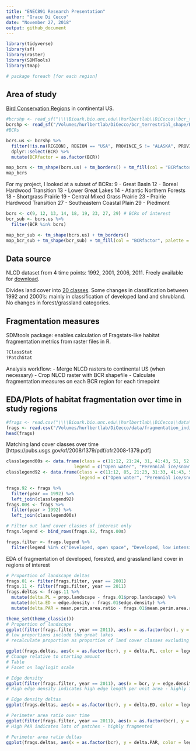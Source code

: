 ---
title: "ENEC891 Research Presentation"
author: "Grace Di Cecco"
date: "November 27, 2018"
output: github_document
---

```{r setup}
library(tidyverse)
library(sf)
library(raster)
library(SDMTools)
library(tmap)

# package foreach [for each region]
```

## Area of study

[Bird Conservation Regions](http://nabci-us.org/resources/bird-conservation-regions-map/) in continental US.

```{r}
#bcrshp <- read_sf("\\\\Bioark.bio.unc.edu\\hurlbertlab\\DiCecco\\bcr_terrestrial_shape\\BCR_Terrestrial_master.shp")
bcrshp <- read_sf("/Volumes/hurlbertlab/DiCecco/bcr_terrestrial_shape/BCR_Terrestrial_master.shp")
#BCRs

bcrs.us <- bcrshp %>%
  filter(!is.na(REGION), REGION == "USA", PROVINCE_S != "ALASKA", PROVINCE_S != "HAWAIIAN ISLANDS") %>%
  dplyr::select(BCR) %>%
  mutate(BCRfactor = as.factor(BCR))

map_bcrs <- tm_shape(bcrs.us) + tm_borders() + tm_fill(col = "BCRfactor", palette = "cat") + tmap_options(max.categories = 32)
map_bcrs

```

For my project, I looked at a subset of BCRs: 
9 - Great Basin
12 - Boreal Hardwood Transition
13 - Lower Great Lakes
14 - Atlantic Northern Forests
18 - Shortgrass Prairie
19 - Central Mixed Grass Prairie
23 - Prairie Hardwood Transition
27 - Southeastern Coastal Plain
29 - Piedmont

```{r}
bcrs <- c(9, 12, 13, 14, 18, 19, 23, 27, 29) # BCRs of interest
bcr_sub <- bcrs.us %>%
  filter(BCR %in% bcrs)

map_bcr_sub <- tm_shape(bcrs.us) + tm_borders()
map_bcr_sub + tm_shape(bcr_sub) + tm_fill(col = "BCRfactor", palette = "cat") + tm_borders() + tm_legend(show = F)

```

## Data source

NLCD dataset from 4 time points: 1992, 2001, 2006, 2011. Freely available for [download](http://nabci-us.org/resources/bird-conservation-regions-map/).

Divides land cover into [20 classes](https://www.mrlc.gov/data/legends/national-land-cover-database-2011-nlcd2011-legend). Some changes in classification between 1992 and 2000's: mainly in classification of developed land and shrubland. No changes in forest/grassland categories.

## Fragmentation measures

SDMtools package: enables calculation of Fragstats-like habitat fragmentation metrics from raster files in R.

```{r}
?ClassStat
?PatchStat
```

Analysis workflow:
- Merge NLCD rasters to continental US (when necessary)
- Crop NLCD raster with BCR shapefile
- Calculate fragmentation measures on each BCR region for each timepoint

## EDA/Plots of habitat fragmentation over time in study regions

```{r read in data}
#frags <- read.csv("\\\\Bioark.bio.unc.edu\\hurlbertlab\\DiCecco\\data\\fragmentation_indices_nlcd.csv", stringsAsFactors = F)
frags <- read.csv("/Volumes/hurlbertlab/DiCecco/data/fragmentation_indices_nlcd.csv", stringsAsFactors = F)
head(frags)
```

Matching land cover classes over time [https://pubs.usgs.gov/of/2008/1379/pdf/ofr2008-1379.pdf]

```{r}
classlegend00s <- data.frame(class = c(11:12, 21:24, 31, 41:43, 51, 52, 71, 81:82, 90, 95), 
                          legend = c("Open water", "Perennial ice/snow", "Developed, open space", "Developed, low intensity", "Developed, medium intensity", "Developed, high intensity", "Barren land", "Deciduous forest", "Evergreen forest", "Mixed forest", "Dwarf scrub", "Shrub/scrub", "Grassland/herbaceous", "Pasture/hay", "Cultivated crops", "Woody wetlands", "Emergent herbaceous wetlands"))
classlegend92 <- data.frame(class = c(11:12, 85, 21:23, 31:33, 41:43, 51, 61, 71, 81:84, 91:92),
                            legend = c("Open water", "Perennial ice/snow", "Developed, open space", "Developed, low intensity", "Developed, medium intensity", "Developed, high intensity", "Barren land", "Barren land", "Barren land", "Deciduous forest", "Evergreen forest", "Mixed forest", "Shrub/scrub", "Cultivated crops", "Grassland/herbaceous", "Pasture/hay",  "Cultivated crops",  "Cultivated crops",  "Cultivated crops", "Woody wetlands", "Emergent herbaceous wetlands"))

frags.92 <- frags %>%
  filter(year == 1992) %>%
  left_join(classlegend92)
frags.00s <- frags %>%
  filter(year > 1992) %>%
  left_join(classlegend00s)

# Filter out land cover classes of interest only
frags.legend <- bind_rows(frags.92, frags.00s)

frags.filter <- frags.legend %>%
  filter(legend %in% c("Developed, open space", "Developed, low intensity", "Developed, medium intensity", "Developed, high intensity", "Cultivated Crops", "Pasture/hay", "Deciduous forest", "Evergreen forest", "Mixed forest", "Shrub/scrub", "Grassland/herbaceous"))

```

EDA of fragmentation of developed, forested, and grassland land cover in regions of interest

```{r}
# Proportion of landscape deltas
frags.01 <- filter(frags.filter, year == 2001)
frags.11 <- filter(frags.filter, year == 2011)
frags.deltas <- frags.11 %>%
  mutate(delta.PL = prop.landscape - frags.01$prop.landscape) %>%
  mutate(delta.ED = edge.density - frags.01$edge.density) %>%
  mutate(delta.PAR = mean.perim.area.ratio - frags.01$mean.perim.area.ratio)
```

```{r}
theme_set(theme_classic())
# Proportion of landscape
ggplot(filter(frags.filter, year == 2011), aes(x = as.factor(bcr), y = prop.landscape, fill = legend)) + geom_col(position = "stack") + labs(x = "BCR", y = "Proportion of landscape", fill = "Land cover class") + scale_color_viridis_d()
# low proportions include the great lakes
# recalculate proportion as proportion of land cover classes excluding water/maybe ag land

ggplot(frags.deltas, aes(x = as.factor(bcr), y = delta.PL, color = legend)) + geom_point() + geom_hline(yintercept = 0, color = "red") + labs(x = "BCR", y = "Change in proportion of landscape", color = "Land cover class") + scale_color_viridis_d()
# Change relative to starting amount
# Table
# Facet on log/logit scale
```

```{r}
# Edge density
ggplot(filter(frags.filter, year == 2011), aes(x = bcr, y = edge.density, color = legend)) + geom_line() + labs(x = "BCR", y = "Edge Density", color = "Land cover class") + scale_color_viridis_d()
# High edge density indicates high edge length per unit area - highly fragmented

# Edge density deltas
ggplot(frags.deltas, aes(x = as.factor(bcr), y = delta.ED, color = legend)) + geom_line(aes(group = legend)) + geom_hline(yintercept = 0, color = "red") + labs(x = "BCR", y = "Change in edge density", color = "Land cover class") + scale_color_viridis_d()
```

```{r}
# Perimeter area ratio over time
ggplot(filter(frags.filter, year == 2011), aes(x = as.factor(bcr), y = mean.perim.area.ratio, color = legend)) + geom_line(aes(group = legend)) + labs(x = "BCR", y = "Mean P:A", color = "Land cover class") + scale_color_viridis_d()
# High PAR indicates lots of patches - highly fragmented

# Perimeter area ratio deltas
ggplot(frags.deltas, aes(x = as.factor(bcr), y = delta.PAR, color = legend)) + geom_line(aes(group = legend)) + geom_hline(yintercept = 0, color = "red") + labs(x = "BCR", y = "Change in P:A", color = "Land cover class") + scale_color_viridis_d()
```

